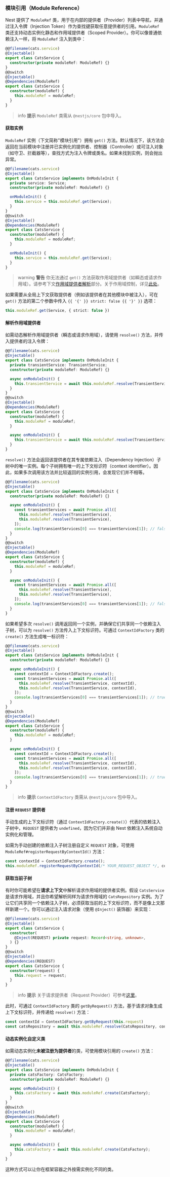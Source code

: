 ### 模块引用（Module Reference）

Nest 提供了 `ModuleRef` 类，用于在内部的提供者（Provider）列表中导航，并通过注入令牌（Injection Token）作为查找键获取任意提供者的引用。`ModuleRef` 类还支持动态实例化静态和作用域提供者（Scoped Provider）。你可以像普通依赖注入一样，将 `ModuleRef` 注入到类中：

```ts
@@filename(cats.service)
@Injectable()
export class CatsService {
  constructor(private moduleRef: ModuleRef) {}
}
@@switch
@Injectable()
@Dependencies(ModuleRef)
export class CatsService {
  constructor(moduleRef) {
    this.moduleRef = moduleRef;
  }
}
```

> info **提示** `ModuleRef` 类需从 `@nestjs/core` 包中导入。

#### 获取实例

`ModuleRef` 实例（下文简称"模块引用"）拥有 `get()` 方法。默认情况下，该方法会返回在当前模块中注册并已实例化的提供者、控制器（Controller）或可注入对象（如守卫、拦截器等），查找方式为注入令牌或类名。如果未找到实例，则会抛出异常。

```ts
@@filename(cats.service)
@Injectable()
export class CatsService implements OnModuleInit {
  private service: Service;
  constructor(private moduleRef: ModuleRef) {}

  onModuleInit() {
    this.service = this.moduleRef.get(Service);
  }
}
@@switch
@Injectable()
@Dependencies(ModuleRef)
export class CatsService {
  constructor(moduleRef) {
    this.moduleRef = moduleRef;
  }

  onModuleInit() {
    this.service = this.moduleRef.get(Service);
  }
}
```

> warning **警告** 你无法通过 `get()` 方法获取作用域提供者（如瞬态或请求作用域）。请参考下文<a href="https://docs.nestjs.com/fundamentals/module-ref#resolving-scoped-providers">作用域提供者解析</a>部分。关于作用域控制，详见[此处](/fundamentals/injection-scopes)。

如果需要从全局上下文获取提供者（例如该提供者在其他模块中被注入），可在 `get()` 方法的第二个参数中传入 `{{ '{' }} strict: false {{ '}' }}` 选项：

```ts
this.moduleRef.get(Service, { strict: false })
```

#### 解析作用域提供者

如需动态解析作用域提供者（瞬态或请求作用域），请使用 `resolve()` 方法，并传入提供者的注入令牌：

```ts
@@filename(cats.service)
@Injectable()
export class CatsService implements OnModuleInit {
  private transientService: TransientService;
  constructor(private moduleRef: ModuleRef) {}

  async onModuleInit() {
    this.transientService = await this.moduleRef.resolve(TransientService);
  }
}
@@switch
@Injectable()
@Dependencies(ModuleRef)
export class CatsService {
  constructor(moduleRef) {
    this.moduleRef = moduleRef;
  }

  async onModuleInit() {
    this.transientService = await this.moduleRef.resolve(TransientService);
  }
}
```

`resolve()` 方法会返回该提供者在其专属依赖注入（Dependency Injection）子树中的唯一实例。每个子树拥有唯一的上下文标识符（context identifier）。因此，如果多次调用该方法并比较返回的实例引用，会发现它们并不相等。

```ts
@@filename(cats.service)
@Injectable()
export class CatsService implements OnModuleInit {
  constructor(private moduleRef: ModuleRef) {}

  async onModuleInit() {
    const transientServices = await Promise.all([
      this.moduleRef.resolve(TransientService),
      this.moduleRef.resolve(TransientService),
    ]);
    console.log(transientServices[0] === transientServices[1]); // false
  }
}
@@switch
@Injectable()
@Dependencies(ModuleRef)
export class CatsService {
  constructor(moduleRef) {
    this.moduleRef = moduleRef;
  }

  async onModuleInit() {
    const transientServices = await Promise.all([
      this.moduleRef.resolve(TransientService),
      this.moduleRef.resolve(TransientService),
    ]);
    console.log(transientServices[0] === transientServices[1]); // false
  }
}
```

如果希望多次 `resolve()` 调用返回同一个实例，并确保它们共享同一个依赖注入子树，可以为 `resolve()` 方法传入上下文标识符。可通过 `ContextIdFactory` 类的 `create()` 方法生成唯一标识符：

```ts
@@filename(cats.service)
@Injectable()
export class CatsService implements OnModuleInit {
  constructor(private moduleRef: ModuleRef) {}

  async onModuleInit() {
    const contextId = ContextIdFactory.create();
    const transientServices = await Promise.all([
      this.moduleRef.resolve(TransientService, contextId),
      this.moduleRef.resolve(TransientService, contextId),
    ]);
    console.log(transientServices[0] === transientServices[1]); // true
  }
}
@@switch
@Injectable()
@Dependencies(ModuleRef)
export class CatsService {
  constructor(moduleRef) {
    this.moduleRef = moduleRef;
  }

  async onModuleInit() {
    const contextId = ContextIdFactory.create();
    const transientServices = await Promise.all([
      this.moduleRef.resolve(TransientService, contextId),
      this.moduleRef.resolve(TransientService, contextId),
    ]);
    console.log(transientServices[0] === transientServices[1]); // true
  }
}
```

> info **提示** `ContextIdFactory` 类需从 `@nestjs/core` 包中导入。

#### 注册 `REQUEST` 提供者

手动生成的上下文标识符（通过 `ContextIdFactory.create()`）代表的依赖注入子树中，`REQUEST` 提供者为 `undefined`，因为它们并非由 Nest 依赖注入系统自动实例化和管理。

如需为手动创建的依赖注入子树注册自定义 `REQUEST` 对象，可使用 `ModuleRef#registerRequestByContextId()` 方法：

```ts
const contextId = ContextIdFactory.create();
this.moduleRef.registerRequestByContextId(/* YOUR_REQUEST_OBJECT */, contextId);
```

#### 获取当前子树

有时你可能希望在**请求上下文**中解析请求作用域的提供者实例。假设 `CatsService` 是请求作用域，并且你希望解析同样为请求作用域的 `CatsRepository` 实例。为了让它们共享同一个依赖注入子树，必须获取当前的上下文标识符，而不是像上文那样新建一个。你可以通过注入请求对象（使用 `@Inject()` 装饰器）来实现：

```ts
@@filename(cats.service)
@Injectable()
export class CatsService {
  constructor(
    @Inject(REQUEST) private request: Record<string, unknown>,
  ) {}
}
@@switch
@Injectable()
@Dependencies(REQUEST)
export class CatsService {
  constructor(request) {
    this.request = request;
  }
}
```

> info **提示** 关于请求提供者（Request Provider）可参考[这里](https://docs.nestjs.com/fundamentals/injection-scopes#request-provider)。

此时，可通过 `ContextIdFactory` 类的 `getByRequest()` 方法，基于请求对象生成上下文标识符，并传递给 `resolve()` 方法：

```ts
const contextId = ContextIdFactory.getByRequest(this.request)
const catsRepository = await this.moduleRef.resolve(CatsRepository, contextId)
```

#### 动态实例化自定义类

如需动态实例化**未被注册为提供者**的类，可使用模块引用的 `create()` 方法：

```ts
@@filename(cats.service)
@Injectable()
export class CatsService implements OnModuleInit {
  private catsFactory: CatsFactory;
  constructor(private moduleRef: ModuleRef) {}

  async onModuleInit() {
    this.catsFactory = await this.moduleRef.create(CatsFactory);
  }
}
@@switch
@Injectable()
@Dependencies(ModuleRef)
export class CatsService {
  constructor(moduleRef) {
    this.moduleRef = moduleRef;
  }

  async onModuleInit() {
    this.catsFactory = await this.moduleRef.create(CatsFactory);
  }
}
```

这种方式可以让你在框架容器之外按需实例化不同的类。

<app-banner-devtools></app-banner-devtools>
